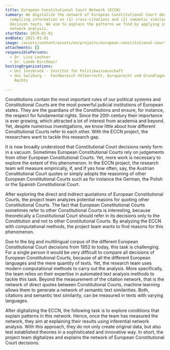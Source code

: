 ```yaml
---
title: European Constitutional Court Network (ECCN)
summary: We digitalize the network of European Constitutional Court decisions by
  compiling information on (1) cross-citations and (2) semantic similarities of
  decision texts. We aim to explain the patterns we find by applying inferential
  network analysis.
startDate: 2019-01-01
endDate: 2021-01-01
image: /assets/content/assets/en/projects/european-constitutional-court-network-eccn/logo_eccn.png
attachments: []
responsiblePersons:
  - Dr. Lisa Lechner
  - Dr. Lando Kirchmair
hostingOrganizations:
  - Uni Innsbruck - Institut für Politikwissenschaft
  - Uni Salzburg -  Fachbereich Völkerrecht, Europarecht und Grundlagen des
    Rechts

---
```

Constitutions contain the most important rules of our political systems and Constitutional Courts are the most powerful judicial institutions of European states. They are the guardians of the Constitutions and ensure, for instance, the respect for fundamental rights. Since the 20th century their importance is ever growing, which attracted a lot of interest from academia and beyond. Yet, despite numerous investigations, we know little about how different Constitutional Courts refer to each other. With the ECCN project, the researchers want to tackle this research gap.

It is now broadly understood that Constitutional Court decisions rarely form in a vacuum.  Sometimes European Constitutional Courts rely on judgements from other European Constitutional Courts. Yet, more work is necessary to explore the extent of this phenomenon. In the ECCN project, the research team will measure empirically, if, and if yes how often, say, the Austrian Constitutional Court quotes or simply adopts the reasoning of other European Constitutional Courts such as for instance the German, the Polish or the Spanish Constitutional Court.

After exploring the direct and indirect quotations of European Constitutional Courts, the project team analyzes potential reasons for quoting other Constitutional Courts. The fact that European Constitutional Courts sometimes refer to other Constitutional Courts is interesting, because theoretically a Constitutional Court should refer in its decisions only to the Constitution and not to other Constitutional Courts. By analyzing the ECCN with computational methods, the project team wants to find reasons for this phenomenon.

Due to the big and multilingual corpus of the different European Constitutional Court decisions from 1952 to today, this task is challenging. For a single person it would be very difficult to compare all decisions of European Constitutional Courts, because of all the different European languages and the mere quantity of texts. Yet, the research team uses modern computational methods to carry out the analysis. More specifically, the team relies on their expertise in automated text analysis methods to tackle this task. Beyond the measurement of the citation network, that is the network of direct quotes between Constitutional Courts, machine learning allows them to generate a network of semantic text similarities. Both, citations and semantic text similarity, can be measured in texts with varying languages.

After digitalizing the ECCN, the following task is to explore conditions that explain patterns in this network. Hence, once the team has measured the network, they aim at explaining their results using inferential network analysis. With this approach, they do not only create original data, but also test established theories in a sophisticated and innovative way. In short, the project team digitalizes and explains the network of European Constitutional Court decisions.
